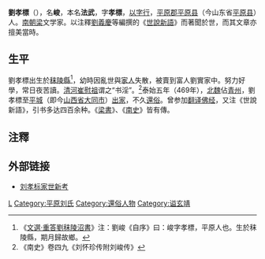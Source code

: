 '''劉孝標'''（{{bd|462年||521年}}），名'''峻'''，本名'''法武'''，字'''孝標'''，[[以字行|以字行]]，[[平原郡|平原郡]][[平原县|平原县]]（今山东省[[平原县|平原县]]）人。[[南朝梁|南朝梁]]文学家。以注釋[[劉義慶|劉義慶]]等編撰的《[[世說新語|世說新語]]》而著聞於世，而其文章亦擅美當時。

==生平==
劉孝標出生於[[秣陵縣|秣陵縣]]<ref>《[[s:昭明文選/卷43#重答劉秣陵沼書|文選·重答劉秣陵沼書]]》注：劉峻《自序》曰：峻字孝標，平原人也。生於秣陵縣，期月歸故鄉。</ref>，幼時因亂世與[[家人|家人]]失散，被賣到富人劉實家中。努力好學，常日夜苦讀。[[清河|清河]][[崔慰祖|崔慰祖]]谓之“书淫”。<ref>《南史》卷四九《刘怀珍传附刘峻传》</ref>泰始五年（469年），[[北魏|北魏]]佔[[青州|青州]]，劉孝標至[[平城|平城]]（即今[[山西省|山西省]][[大同市|大同市]]）[[出家|出家]]，不久[[還俗|還俗]]。曾参加[[佛經翻譯|翻译佛经]]，又注《世說新語》，引书多达四百余种。《[[梁書|梁書]]》、《[[南史|南史]]》皆有傳。

==注釋==
{{wikisource author|劉峻}}
{{reflist}}

==外部链接==
*[http://wxyc.literature.org.cn/journals_article.aspx?id=2977 刘孝标家世新考] {{Wayback|url=http://wxyc.literature.org.cn/journals_article.aspx?id=2977 |date=20140703121230 }}

[[Category:南北朝作家|L]]
[[Category:平原刘氏|Category:平原刘氏]]
[[Category:還俗人物|Category:還俗人物]]
[[Category:谥玄靖|Category:谥玄靖]]